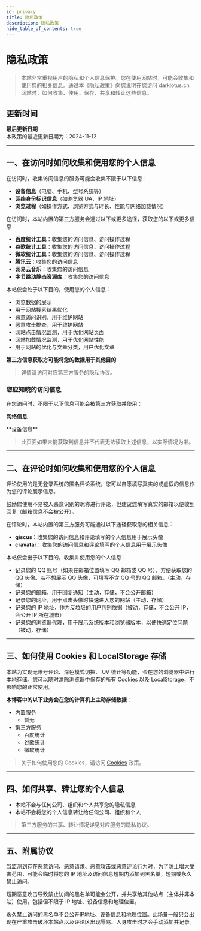```yaml
---
id: privacy
title: 隐私政策
description: 隐私政策
hide_table_of_contents: true
---
```




# 隐私政策

> 本站非常重视用户的隐私和个人信息保护。您在使用网站时，可能会收集和使用您的相关信息。通过本《隐私政策》向您说明在您访问 darklotus.cn 网站时，如何收集、使用、保存、共享和转让这些信息。

## 更新时间

**最后更新日期**  
本政策的最近更新日期为：2024-11-12

---
## 一、在访问时如何收集和使用您的个人信息

在访问时，收集访问信息的服务可能会收集不限于以下信息：

- **设备信息**（电脑、手机、型号系统等）
- **网络身份标识信息**（如浏览器 UA、IP 地址）
- **浏览过程**（如操作方式、浏览方式与时长、性能与网络加载情况）

在访问时，本站内置的第三方服务会通过以下或更多途径，获取您的以下或更多信息：

- **百度统计工具**：收集您的访问信息、访问操作过程
- **谷歌统计工具**：收集您的访问信息、访问操作过程
- **微软统计工具**：收集您的访问信息、访问操作过程
- **腾讯云**：收集您的访问信息
- **网易云音乐**：收集您的访问信息
- **字节跳动静态资源库**：收集您的访问信息

本站仅会处于以下目的，使用您的个人信息：

- 浏览数据的展示
- 用于网站搜索结果优化
- 恶意访问识别，用于维护网站
- 恶意攻击排查，用于维护网站
- 网站点击情况监测，用于优化网站页面
- 网站加载情况监测，用于优化网站性能
- 用于网站的优化与文章分类，用户优化文章

**第三方信息获取方可能将您的数据用于其他目的**

> 详情请访问对应第三方服务的隐私协议。

### 您应知晓的访问信息

在您访问时，不限于以下信息可能会被第三方获取并使用：

**网络信息**

<IPInfo />
**设备信息**

<UserAgent />

> 此页面如果未能获取到信息并不代表无法读取上述信息，以实际情况为准。

---

## 二、在评论时如何收集和使用您的个人信息

评论使用的是无登录系统的匿名评论系统，您可以自愿填写真实的或虚假的信息作为您的评论展示信息。

鼓励您使用不易被人恶意识别的昵称进行评论，但建议您填写真实的邮箱以便收到回复（邮箱信息不会被公开）。

在评论时，本站内置的第三方服务可能通过以下途径获取您的相关信息：

- **giscus**：收集您的访问信息和评论填写的个人信息用于展示头像
- **cravatar**：收集您的访问信息和评论填写的个人信息用于展示头像

本站仅会出于以下目的，收集并使用您的个人信息：

- 记录您的 QQ 账号（如果在邮箱位置填写 QQ 邮箱或 QQ 号），方便获取您的 QQ 头像。若不想展示 QQ 头像，可填写不含 QQ 号的 QQ 邮箱。（主动，存储）
- 记录您的邮箱，用于回复通知（主动，存储，不会公开邮箱）
- 记录您的网址，用于点击头像时快速进入您的网站（主动，存储）
- 记录您的 IP 地址，作为反垃圾的用户判别依据（被动，存储，不会公开 IP，会公开 IP 所在城市）
- 记录您的浏览器代理，用于展示系统版本和浏览器版本，以便快速定位问题（被动，存储）

---

## 三、如何使用 Cookies 和 LocalStorage 存储

本站为实现无账号评论、深色模式切换、 UV 统计等功能，会在您的浏览器中进行本地存储。您可以随时清除浏览器中保存的所有 Cookies 以及 LocalStorage，不影响您的正常使用。

**本博客中的以下业务会在您的计算机上主动存储数据**：

- 内置服务
  - 暂无
- 第三方服务
  - 百度统计
  - 谷歌统计
  - 微软统计

> 关于如何使用您的 Cookies，请访问 [Cookies](/cookies) 政策。

---

## 四、如何共享、转让您的个人信息

- 本站不会与任何公司、组织和个人共享您的隐私信息
- 本站不会将您的个人信息转让给任何公司、组织和个人

> 第三方服务的共享、转让情况详见对应服务的隐私协议。

---

## 五、附属协议

当监测到存在恶意访问、恶意请求、恶意攻击或恶意评论行为时，为了防止增大受害范围，可能会临时将您的 IP 地址及访问信息短期内添加到黑名单，短期或永久禁止访问。

短期恶意攻击导致禁止访问的黑名单可能会公开，并共享给其他站点（主体并非本站）使用，包括但不限于 IP 地址、设备信息和地理位置。

永久禁止访问的黑名单不会公开IP地址、设备信息和地理位置。此场景一般只会出现在严重攻击破坏本站点以及评论区出现辱骂、人身攻击时才会手动添加并记录。







